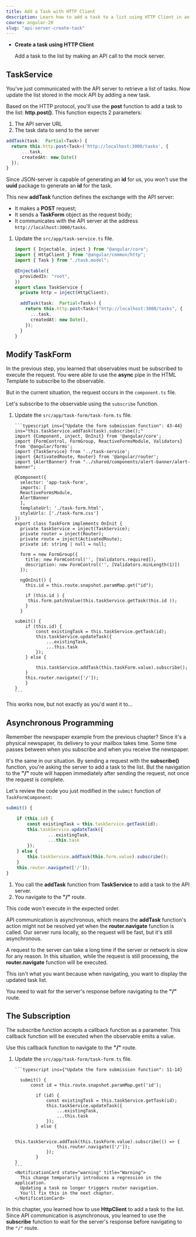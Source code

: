 ```yaml
---
title: Add a Task with HTTP Client
description: Learn how to add a task to a list using HTTP Client in an Angular application.
course: angular-20
slug: "api-server-create-task"
---
```



<NotificationCard state="objective" title="Chapter Objectives">
  <ul className="list-disc pl-4 space-y-2">
    <li>
      <strong>Create a task using HTTP Client</strong>
      <p>Add a task to the list by making an API call to the mock server.</p>
    </li>
  </ul>
</NotificationCard>

## TaskService

You've just communicated with the API server to retrieve a list of tasks.
Now update the list stored in the mock API by adding a new task.

Based on the HTTP protocol, you'll use the **post** function to add a task to the list: **http.post()**.
This function expects 2 parameters:

1. The API server URL
2. The task data to send to the server

```typescript
addTask(task:  Partial<Task>) {
  return this.http.post<Task>('http://localhost:3000/tasks', {
      ...task,
      createdAt: new Date()
  });
}
```

Since JSON-server is capable of generating an **id** for us, you won't use the **uuid** package to generate an **id** for the task.

This new **addTask** function defines the exchange with the API server:

- It makes a **POST** request;
- It sends a **TaskForm** object as the request body;
- It communicates with the API server at the address `http://localhost:3000/tasks`.

<Steps>

1. Update the `src/app/task-service.ts` file.

   ```typescript ins={"Replace the addTask function": 10-16}
   import { Injectable, inject } from "@angular/core";
   import { HttpClient } from "@angular/common/http";
   import { Task } from "./task.model";

   @Injectable({
     providedIn: "root",
   })
   export class TaskService {
     private http = inject(HttpClient);

     addTask(task:  Partial<Task>) {
       return this.http.post<Task>("http://localhost:3000/tasks", {
         ...task,
         createdAt: new Date(),
       });
     }
   }
   ```

</Steps>

## Modify TaskForm

In the previous step, you learned that observables must be subscribed to execute the request.
You were able to use the **async** pipe in the HTML Template to subscribe to the observable.

But in the current situation, the request occurs in the `component.ts` file.

Let's subscribe to the observable using the `subscribe` function.

<Steps>

1.  Update the `src/app/task-form/task-form.ts` file.

        ```typescript ins={"Update the form submission function": 43-44} ins="this.taskService.addTask(task).subscribe();"
        import {Component, inject, OnInit} from '@angular/core';
        import {FormControl, FormGroup, ReactiveFormsModule, Validators} from '@angular/forms';
        import {TaskService} from '../task-service';
        import {ActivatedRoute, Router} from '@angular/router';
        import {AlertBanner} from "../shared/components/alert-banner/alert-banner";

        @Component({
          selector: 'app-task-form',
          imports: [
          ReactiveFormsModule,
          AlertBanner
          ],
          templateUrl: './task-form.html',
          styleUrls: ['./task-form.css']
        })
        export class TaskForm implements OnInit {
          private taskService = inject(TaskService);
          private router = inject(Router);
          private route = inject(ActivatedRoute);
          private id: string | null = null;

          form = new FormGroup({
            title: new FormControl('', [Validators.required]),
            description: new FormControl('', [Validators.minLength(1)])
          });

          ngOnInit() {
            this.id = this.route.snapshot.paramMap.get("id");

            if (this.id ) {
             this.form.patchValue(this.taskService.getTask(this.id ));
            }
          }

        submit() {
            if (this.id) {
                const existingTask = this.taskService.getTask(id);
                this.taskService.updateTask({
                    ...existingTask,
                    ...this.task
                });
            } else {

                this.taskService.addTask(this.taskForm.value).subscribe();
            }
            this.router.navigate(['/']);
            }
        }
        ```

</Steps>

This works now, but not exactly as you'd want it to...

## Asynchronous Programming

Remember the newspaper example from the previous chapter?
Since it's a physical newspaper, its delivery to your mailbox takes time.
Some time passes between when you subscribe and when you receive the newspaper.

It's the same in our situation.
By sending a request with the **subscribe()** function, you're asking the server to add a task to the list.
But the navigation to the **"/"** route will happen immediately after sending the request, not once the request is complete.

Let's review the code you just modified in the `submit` function of `TaskFormComponent`:

```typescript
submit() {

    if (this.id) {
        const existingTask = this.taskService.getTask(id);
        this.taskService.updateTask({
                ...existingTask,
                ...this.task
        });
    } else {
        this.taskService.addTask(this.form.value).subscribe();
    }
    this.router.navigate(['/']);
}
```

1. You call the **addTask** function from **TaskService** to add a task to the API server.
2. You navigate to the **"/"** route.

<NotificationCard state="error" title="Danger">
  This code won't execute in the expected order.
</NotificationCard>

API communication is asynchronous, which means the **addTask** function's action might not be resolved yet when the **router.navigate** function is called.
Our server runs locally, so the request will be fast, but it's still asynchronous.

A request to the server can take a long time if the server or network is slow for any reason.
In this situation, while the request is still processing, the **router.navigate** function will be executed.

This isn't what you want because when navigating, you want to display the updated task list.

You need to wait for the server's response before navigating to the **"/"** route.

## The Subscription

The subscribe function accepts a callback function as a parameter.
This callback function will be executed when the observable emits a value.

Use this callback function to navigate to the **"/"** route.

<Steps>

1.  Update the `src/app/task-form/task-form.ts` file.

        ```typescript ins={"Update the form submission function": 11-14}

          submit() {
              const id = this.route.snapshot.paramMap.get('id');

                if (id) {
                    const existingTask = this.taskService.getTask(id);
                    this.taskService.updateTask({
                        ...existingTask,
                        ...this.task
                    });
                } else {

                    this.taskService.addTask(this.taskForm.value).subscribe(() => {
                        this.router.navigate(['/']);
                    });
                }
        }
        ```
        <NotificationCard state="warning" title="Warning">
          This change temporarily introduces a regression in the application.
          Updating a task no longer triggers router navigation.
          You'll fix this in the next chapter.
        </NotificationCard>

</Steps>

<NotificationCard state="success" title="What you've learned">
  In this chapter, you learned how to use <strong>HttpClient</strong> to add a
  task to the list. Since API communication is asynchronous, you learned to use
  the <strong>subscribe</strong> function to wait for the server's response
  before navigating to the <code>"/"</code> route.
</NotificationCard>
